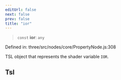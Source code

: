 ```yaml
---
editUrl: false
next: false
prev: false
title: "ior"
---
```


> `const` **ior**: `any`

Defined in: three/src/nodes/core/PropertyNode.js:308

TSL object that represents the shader variable `IOR`.

## Tsl
